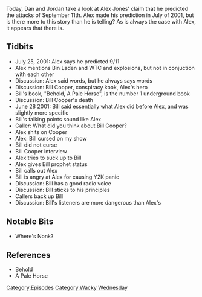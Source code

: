 {{Episode
    | title           = Predicting 9/11
    | caption         = [https://knowledgefight.libsyn.com/knowledge-fight-predicting-911 Listen to this episode on Libsyn]
    | episodeNumber   = 249
    | length          = 01:18:43
    | airDate         = January 7, 2019
    | episodeType     = [[:Category:Wacky Wednesday|Wacky Wednesday]]
    | appearance      = [[Bill Cooper]]
    | previousEpisode = [[248: January 2, 2019]]
    | nextEpisode     = [[250: Remote Poisoners And Crypto Bigotry]]
}}

{{Stub}}

Today, Dan and Jordan take a look at Alex Jones' claim that he predicted the attacks of September 11th. Alex made his prediction in July of 2001, but is there more to this story than he is telling? As is always the case with Alex, it appears that there is.

==Tidbits==

*July 25, 2001: Alex says he predicted 9/11
*Alex mentions Bin Laden and WTC and explosions, but not in conjuction with each other
*Discussion: Alex said words, but he always says words
*Discussion: Bill Cooper, conspiracy kook, Alex's hero
*Bill's book, "Behold, A Pale Horse", is the number 1 underground book
*Discussion: Bill Cooper's death
*June 28 2001: Bill said essentially what Alex did before Alex, and was slightly more specific
*Bill's talking points sound like Alex
*Caller: What did you think about Bill Cooper?
*Alex shits on Cooper
*Alex: Bill cursed on my show
*Bill did not curse
*Bill Cooper interview
*Alex tries to suck up to Bill
*Alex gives Bill prophet status
*Bill calls out Alex
*Bill is angry at Alex for causing Y2K panic
*Discussion: Bill has a good radio voice
*Discussion: Bill sticks to his principles
*Callers back up Bill
*Discussion: Bill's listeners are more dangerous than Alex's

==Notable Bits==

*Where's Nonk?

==References==

*Behold
*A Pale Horse

[[Category:Episodes]]
[[Category:Wacky Wednesday]]
